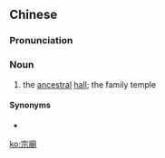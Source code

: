 {{also|宗庙}}
==Chinese==
{{zh-forms|s=宗庙}}

===Pronunciation===
{{zh-pron
|m=zōngmiào
|cat=n
}}

===Noun===
{{zh-noun}}

# {{lb|zh|archaic}} the [[ancestral]] [[hall]]; the family temple {{gloss|for royal or noble families}}

====Synonyms====
* {{zh-l|祖廟}}

[[ko:宗廟]]
